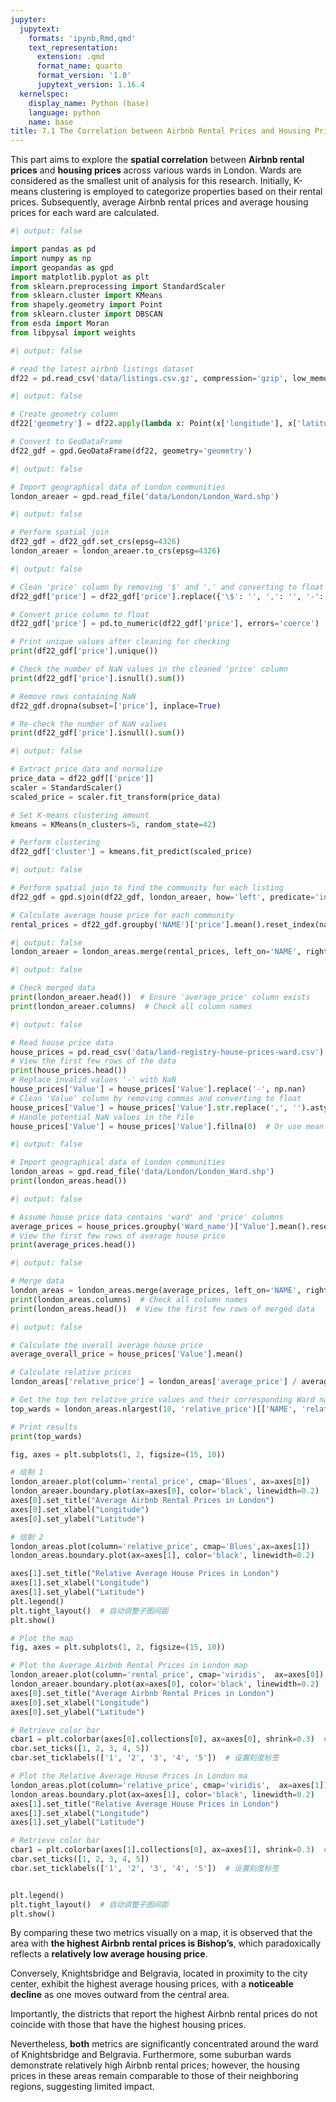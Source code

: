 ```yaml
---
jupyter:
  jupytext:
    formats: 'ipynb,Rmd,qmd'
    text_representation:
      extension: .qmd
      format_name: quarto
      format_version: '1.0'
      jupytext_version: 1.16.4
  kernelspec:
    display_name: Python (base)
    language: python
    name: base
title: 7.1 The Correlation between Airbnb Rental Prices and Housing Prices
---
```


This part aims to explore the **spatial correlation** between **Airbnb rental prices** and **housing prices** across various wards in London. Wards are considered as the smallest unit of analysis for this research. Initially, K-means clustering is employed to categorize properties based on their rental prices. Subsequently, average Airbnb rental prices and average housing prices for each ward are calculated.


```python
#| output: false

import pandas as pd
import numpy as np
import geopandas as gpd
import matplotlib.pyplot as plt
from sklearn.preprocessing import StandardScaler
from sklearn.cluster import KMeans
from shapely.geometry import Point
from sklearn.cluster import DBSCAN
from esda import Moran
from libpysal import weights
```

```python
#| output: false

# read the latest airbnb listings dataset
df22 = pd.read_csv('data/listings.csv.gz', compression='gzip', low_memory=False)
```

```python
#| output: false

# Create geometry column
df22['geometry'] = df22.apply(lambda x: Point(x['longitude'], x['latitude']), axis=1)

# Convert to GeoDataFrame
df22_gdf = gpd.GeoDataFrame(df22, geometry='geometry')
```

```python
#| output: false

# Import geographical data of London communities
london_areaer = gpd.read_file('data/London/London_Ward.shp')
```

```python
#| output: false

# Perform spatial join
df22_gdf = df22_gdf.set_crs(epsg=4326) 
london_areaer = london_areaer.to_crs(epsg=4326) 
```

```python
#| output: false

# Clean 'price' column by removing '$' and ',' and converting to float
df22_gdf['price'] = df22_gdf['price'].replace({'\$': '', ',': '', '-': None}, regex=True)

# Convert price column to float
df22_gdf['price'] = pd.to_numeric(df22_gdf['price'], errors='coerce')

# Print unique values after cleaning for checking
print(df22_gdf['price'].unique())

# Check the number of NaN values in the cleaned 'price' column
print(df22_gdf['price'].isnull().sum())

# Remove rows containing NaN
df22_gdf.dropna(subset=['price'], inplace=True)

# Re-check the number of NaN values
print(df22_gdf['price'].isnull().sum())
```

```python
#| output: false

# Extract price data and normalize
price_data = df22_gdf[['price']]
scaler = StandardScaler()
scaled_price = scaler.fit_transform(price_data)

# Set K-means clustering amount
kmeans = KMeans(n_clusters=5, random_state=42)

# Perform clustering
df22_gdf['cluster'] = kmeans.fit_predict(scaled_price)
```

```python
#| output: false

# Perform spatial join to find the community for each listing
df22_gdf = gpd.sjoin(df22_gdf, london_areaer, how='left', predicate='intersects')

# Calculate average house price for each community
rental_prices = df22_gdf.groupby('NAME')['price'].mean().reset_index(name='rental_price')
```

```python
#| output: false
london_areaer = london_areas.merge(rental_prices, left_on='NAME', right_on='NAME', how='left')
```

```python
#| output: false

# Check merged data
print(london_areaer.head())  # Ensure 'average_price' column exists
print(london_areaer.columns)  # Check all column names
```

```python
#| output: false

# Read house price data
house_prices = pd.read_csv('data/land-registry-house-prices-ward.csv')
# View the first few rows of the data
print(house_prices.head())
# Replace invalid values '-' with NaN
house_prices['Value'] = house_prices['Value'].replace('-', np.nan)
# Clean 'Value' column by removing commas and converting to float
house_prices['Value'] = house_prices['Value'].str.replace(',', '').astype(float)
# Handle potential NaN values in the file
house_prices['Value'] = house_prices['Value'].fillna(0)  # Or use mean imputation or other methods
```

```python
#| output: false

# Import geographical data of London communities
london_areas = gpd.read_file('data/London/London_Ward.shp')
print(london_areas.head())
```

```python
#| output: false

# Assume house price data contains 'ward' and 'price' columns
average_prices = house_prices.groupby('Ward_name')['Value'].mean().reset_index(name='average_price')
# View the first few rows of average house price
print(average_prices.head())
```

```python
#| output: false

# Merge data
london_areas = london_areas.merge(average_prices, left_on='NAME', right_on='Ward_name', how='right')
print(london_areas.columns)  # Check all column names
print(london_areas.head())  # View the first few rows of merged data
```

```python
#| output: false

# Calculate the overall average house price
average_overall_price = house_prices['Value'].mean()

# Calculate relative prices
london_areas['relative_price'] = london_areas['average_price'] / average_overall_price

# Get the top ten relative_price values and their corresponding Ward names
top_wards = london_areas.nlargest(10, 'relative_price')[['NAME', 'relative_price']]

# Print results
print(top_wards)
```

```python
fig, axes = plt.subplots(1, 2, figsize=(15, 10))

# 绘制 1
london_areaer.plot(column='rental_price', cmap='Blues', ax=axes[0])
london_areaer.boundary.plot(ax=axes[0], color='black', linewidth=0.2)
axes[0].set_title("Average Airbnb Rental Prices in London")
axes[0].set_xlabel("Longitude")
axes[0].set_ylabel("Latitude")

# 绘制 2
london_areas.plot(column='relative_price', cmap='Blues',ax=axes[1])
london_areas.boundary.plot(ax=axes[1], color='black', linewidth=0.2)

axes[1].set_title("Relative Average House Prices in London")
axes[1].set_xlabel("Longitude")
axes[1].set_ylabel("Latitude")
plt.legend()
plt.tight_layout()  # 自动调整子图间距
plt.show()
```

```python
# Plot the map
fig, axes = plt.subplots(1, 2, figsize=(15, 10))

# Plot the Average Airbnb Rental Prices in London map
london_areaer.plot(column='rental_price', cmap='viridis',  ax=axes[0])
london_areaer.boundary.plot(ax=axes[0], color='black', linewidth=0.2)
axes[0].set_title("Average Airbnb Rental Prices in London")
axes[0].set_xlabel("Longitude")
axes[0].set_ylabel("Latitude")

# Retrieve color bar
cbar1 = plt.colorbar(axes[0].collections[0], ax=axes[0], shrink=0.3)  # 调整 shrink 参数
cbar.set_ticks([1, 2, 3, 4, 5])  
cbar.set_ticklabels(['1', '2', '3', '4', '5'])  # 设置刻度标签

# Plot the Relative Average House Prices in London ma
london_areas.plot(column='relative_price', cmap='viridis',  ax=axes[1])
london_areas.boundary.plot(ax=axes[1], color='black', linewidth=0.2)
axes[1].set_title("Relative Average House Prices in London")
axes[1].set_xlabel("Longitude")
axes[1].set_ylabel("Latitude")

# Retrieve color bar
cbar1 = plt.colorbar(axes[1].collections[0], ax=axes[1], shrink=0.3)  # 调整 shrink 参数
cbar.set_ticks([1, 2, 3, 4, 5])  
cbar.set_ticklabels(['1', '2', '3', '4', '5'])  # 设置刻度标签


plt.legend()
plt.tight_layout()  # 自动调整子图间距
plt.show()
```

By comparing these two metrics visually on a map, it is observed that the area with **the highest Airbnb rental prices is Bishop's**, which paradoxically reflects a **relatively low average housing price**. 

Conversely, Knightsbridge and Belgravia, located in proximity to the city center, exhibit the highest average housing prices, with a **noticeable decline** as one moves outward from the central area.

Importantly, the districts that report the highest Airbnb rental prices do not coincide with those that have the highest housing prices. 

Nevertheless, **both** metrics are significantly concentrated around the ward of Knightsbridge and Belgravia. Furthermore, some suburban wards demonstrate relatively high Airbnb rental prices; however, the housing prices in these areas remain comparable to those of their neighboring regions, suggesting limited impact.

